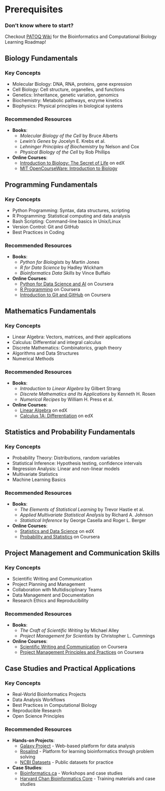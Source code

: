 # Prerequisites

### Don't know where to start?
Checkout [PATOQ Wiki](https://github.com/cellravel/patoq/wiki) for the Bioinformatics and Computational Biology Learning Roadmap!

## Biology Fundamentals

### Key Concepts
- Molecular Biology: DNA, RNA, proteins, gene expression
- Cell Biology: Cell structure, organelles, and functions
- Genetics: Inheritance, genetic variation, genomics
- Biochemistry: Metabolic pathways, enzyme kinetics
- Biophysics: Physical principles in biological systems

### Recommended Resources
- **Books**:
  - *Molecular Biology of the Cell* by Bruce Alberts
  - *Lewin's Genes* by Jocelyn E. Krebs et al.
  - *Lehninger Principles of Biochemistry* by Nelson and Cox
  - *Physical Biology of the Cell* by Rob Phillips

- **Online Courses**:
  - [Introduction to Biology: The Secret of Life](https://www.edx.org/course/introduction-to-biology-the-secret-of-life) on edX
  - [MIT OpenCourseWare: Introduction to Biology](https://ocw.mit.edu/courses/7-01sc-fundamentals-of-biology-fall-2011/)

## Programming Fundamentals

### Key Concepts
- Python Programming: Syntax, data structures, scripting
- R Programming: Statistical computing and data analysis
- Bash Scripting: Command-line basics in Unix/Linux
- Version Control: Git and GitHub
- Best Practices in Coding

### Recommended Resources
- **Books**:
  - *Python for Biologists* by Martin Jones
  - *R for Data Science* by Hadley Wickham
  - *Bioinformatics Data Skills* by Vince Buffalo

- **Online Courses**:
  - [Python for Data Science and AI](https://www.coursera.org/learn/python-for-applied-data-science-ai) on Coursera
  - [R Programming](https://www.coursera.org/learn/r-programming) on Coursera
  - [Introduction to Git and GitHub](https://www.coursera.org/learn/introduction-git-github) on Coursera

## Mathematics Fundamentals

### Key Concepts
- Linear Algebra: Vectors, matrices, and their applications
- Calculus: Differential and integral calculus
- Discrete Mathematics: Combinatorics, graph theory
- Algorithms and Data Structures
- Numerical Methods

### Recommended Resources
- **Books**:
  - *Introduction to Linear Algebra* by Gilbert Strang
  - *Discrete Mathematics and Its Applications* by Kenneth H. Rosen
  - *Numerical Recipes* by William H. Press et al.

- **Online Courses**:
  - [Linear Algebra](https://www.edx.org/course/linear-algebra-foundations-to-frontiers) on edX
  - [Calculus 1A: Differentiation](https://www.edx.org/course/calculus-1a-differentiation) on edX

## Statistics and Probability Fundamentals

### Key Concepts
- Probability Theory: Distributions, random variables
- Statistical Inference: Hypothesis testing, confidence intervals
- Regression Analysis: Linear and non-linear models
- Multivariate Statistics
- Machine Learning Basics

### Recommended Resources
- **Books**:
  - *The Elements of Statistical Learning* by Trevor Hastie et al.
  - *Applied Multivariate Statistical Analysis* by Richard A. Johnson
  - *Statistical Inference* by George Casella and Roger L. Berger

- **Online Courses**:
  - [Statistics and Data Science](https://www.edx.org/professional-certificate/mitx-statistics-and-data-science) on edX
  - [Probability and Statistics](https://www.coursera.org/learn/probability-intro) on Coursera

## Project Management and Communication Skills

### Key Concepts
- Scientific Writing and Communication
- Project Planning and Management
- Collaboration with Multidisciplinary Teams
- Data Management and Documentation
- Research Ethics and Reproducibility

### Recommended Resources
- **Books**:
  - *The Craft of Scientific Writing* by Michael Alley
  - *Project Management for Scientists* by Christopher L. Cummings

- **Online Courses**:
  - [Scientific Writing and Communication](https://www.coursera.org/learn/sciwrite) on Coursera
  - [Project Management Principles and Practices](https://www.coursera.org/learn/project-management) on Coursera

## Case Studies and Practical Applications

### Key Concepts
- Real-World Bioinformatics Projects
- Data Analysis Workflows
- Best Practices in Computational Biology
- Reproducible Research
- Open Science Principles

### Recommended Resources
- **Hands-on Projects**:
  - [Galaxy Project](https://galaxyproject.org/) - Web-based platform for data analysis
  - [Rosalind](http://rosalind.info/) - Platform for learning bioinformatics through problem solving
  - [NCBI Datasets](https://www.ncbi.nlm.nih.gov/datasets/) - Public datasets for practice

- **Case Studies**:
  - [Bioinformatics.ca](https://bioinformatics.ca/) - Workshops and case studies
  - [Harvard Chan Bioinformatics Core](https://hbctraining.github.io/main/) - Training materials and case studies 